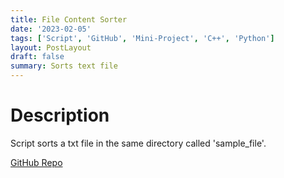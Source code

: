 ```yaml
---
title: File Content Sorter
date: '2023-02-05'
tags: ['Script', 'GitHub', 'Mini-Project', 'C++', 'Python']
layout: PostLayout
draft: false
summary: Sorts text file
---
```


# Description

Script sorts a txt file in the same directory called 'sample_file'.

[GitHub Repo](https://github.com/EZRA-DVLPR/FileContentSorter)
